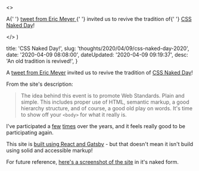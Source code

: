 

  <>
    <p>
      A{' '}
      <a href="https://twitter.com/meyerweb/status/1247641433223376898">
        tweet from Eric Meyer
      </a>{' '}
      invited us to revive the tradition of{' '}
      <a href="https://css-naked-day.github.io/">CSS Naked Day</a>!
    </p>
  </>
)


  title: 'CSS Naked Day!',
  slug: 'thoughts/2020/04/09/css-naked-day-2020',
  date: '2020-04-09 08:08:00',
  dateUpdated: '2020-04-09 09:19:37',
  desc: 'An old tradition is revived!',
}

A [tweet from Eric Meyer](https://twitter.com/meyerweb/status/1247641433223376898) invited us to revive the tradition of [CSS Naked Day](https://css-naked-day.github.io/)!

From the site's description:

> The idea behind this event is to promote Web Standards. Plain and simple. This includes proper use of HTML, semantic markup, a good hierarchy structure, and of course, a good old play on words. It's time to show off your `<body>` for what it really is.

I've participated a [few](/thoughts/2008/04/09/naked-is-as-naked-does) [times](/thoughts/2009/04/08/it-s-naked-time-again) over the years, and it feels really good to be participating again.

This site is [built using React and Gatsby](/thoughts/2018/08/20/gatsby-craft-cms-the-promised-land) - but that doesn't mean it isn't build using solid and accessible markup!

For future reference, [here's a screenshot of the site](/images/css-naked-day-2020-screenshot.png) in it's naked form.
